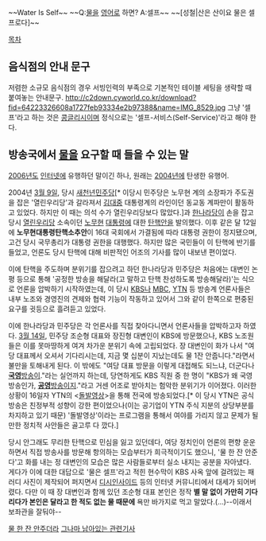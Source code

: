 ~~Water Is Self~~
~~Q:[[물]]을 [[영어]]로 하면? A:셀프~~
~~[성철|산은 산이요 물은 셀프로다]~~

[[목차]]
== 음식점의 안내 문구 ==
저렴한 소규모 음식점의 경우 서빙인력의 부족으로 기본적인 테이블 세팅을 생략할 때 붙여놓는 안내문구.
http://c2down.cyworld.co.kr/download?fid=64223326608a1727feb93334e2b97388&name=IMG_8529.jpg
그냥 '셀프'라고 하는 것은 [[콩글리시]]이며 정식으로는 '셀프-서비스(Self-Service)'라고 해야 한다.

== 방송국에서 [[물]]을 요구할 때 들을 수 있는 말 ==
[[2006년]]도 [[인터넷]]에 유행하던 말이긴 하나, 원래는 [[2004년]]에 탄생한 유행어.

2004년 [[3월 9일]], 당시 [[새천년민주당]][* 이당시 민주당은 노무현 계의 소장파가 주도권을 잡은 '열린우리당'과 갈라져서 [[김대중]] 대통령계의 라인이던 동교동 계파만이 활동하고 있었다. 하지만 이 때는 의석 수가 열린우리당보다 많았다.]과 [[한나라당]]이 손을 잡고 당시 [[열린우리당]] 소속이던  [[노무현]] [[대통령]]에 대한 [[탄핵]]안을 발의했다. 이후 같은 달 12일에  '''노무현대통령탄핵소추안'''이 16대 국회에서 가결됨에 따라 대통령 권한이 정지됐으며, 고건 당시 국무총리가 대통령 권한을 대행했다. 하지만 많은 국민들이 이 탄핵에 반기를 들었고, 언론도 당시 탄핵에 대해 비판적인 어조의 기사를 많이 내보낸 편이었다.

이에 탄핵을 주도하며 분위기를 잡으려고 하던 한나라당과 민주당은 처음에는 대변인 논평 등으로 통해 '공정한 방송을 해달라(고 말하고 탄핵 찬성하도록 방송해달라)'는 식으로 언론을 압박하기 시작하였는데, 이 당시 [[한국방송공사|KBS]]나 [[문화방송|MBC]], [[YTN]] 등 방송계 언론사들은 내부 노조와 경영진의 견제와 협력 기능이 작동하고 있어서 그와 같이 한쪽으로 편중된 요구를 귓등으로 흘려듣고 있었다.

이에 한나라당과 민주당은 각 언론사를 직접 찾아다니면서 언론사들을 압박하고자 하였다. [[3월 14일]], 민주당 조순형 대표와 장진형 대변인이 KBS에 방문했으나, KBS 노조원들은 이를 못마땅하게 여겨 차가운 분위기 속에 고립되었다. 장 대변인이 화가 나서 "여당 대표께서 오셔서 기다리시는데, 지금 몇 십분이 지났는데도 물 1잔 안줍니다."라면서 불만을 토해내게 된다. 이 밖에도 "여당 대표 방문을 이렇게 대접해도 되느냐, 더군다나 [[국영방송|'''국영'''방송]]이."라는 실언까지 하는데, 당연하게도 KBS 직원 중 한 명이 "KBS가 왜 국영방송인가, [[공영방송|'''공영'''방송]]이지."라고 거센 어조로 받아치는 험악한 분위기가 이어졌다. 이러한 상황이 16일자  YTN의 <[[돌발영상]]>을 통해 전국에 방송되었다.[* 이 당시 YTN은 공식 방송은 친정부적 성향이 강한 편이었으나(이는 공기업이 YTN 주식 지분의 상당부분를 차지하고 있기 때문) '돌발영상'이라는 프로그램을 통해서 여야를 가리지 않고 문제가 될만한 정치적 사안들은 골고루 다 깠다.]

당시 안그래도 무리한 탄핵으로 민심을 잃고 있던데다, 여당 정치인이 언론의 편향 운운하면서 직접 방송사를 방문해 항의하는 모습부터가 희극적이기도 했으니, '물 한 잔 안준다'고 화를 내는 정 대변인의 모습은 많은 사람들로부터 실소 내지는 공분을 자아냈다. 게다가 이에 대한 대답으로 '물은 셀프'라고 적힌 현수막이 KBS 사옥 앞에 걸려있는 패러디 사진이 제작되어 퍼지면서 [[디시인사이드]] 등의 인터넷 커뮤니티에서 대세가 되어버렸다. 다만 이 때 장 대변인과 함께 있던 조순형 대표 본인은 정작 '''별 말 없이 가만히 기다리다가 본인은 달라고 한 적도 없는 물 때문에''' 욕만 바가지로 먹고 말았다.(...)--이래서 보좌관을 잘둬야--

[http://kuzilius.tistory.com/262 물 한 잔 안주더라]
[http://news.sportsseoul.com/read/special/63269.htm 그나마 남아있는 관련기사]
